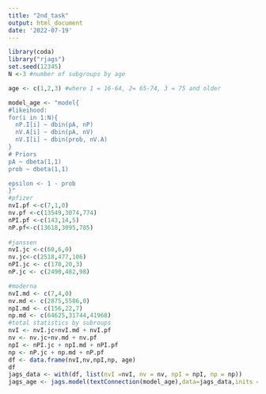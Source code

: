 ```yaml
---
title: "2nd_task"
output: html_document
date: '2022-07-19'
---
```


```r
library(coda)
library("rjags")
set.seed(12345)
N <-3 #number of subgroups by age 

age <- c(1,2,3) #where 1 = 16-64, 2= 65-74, 3 = 75 and older

model_age <- "model{
#likeihood:
for(i in 1:N){
  nP.I[i] ~ dbin(pA, nP)         
  nV.A[i] ~ dbin(pA, nV) 
  nV.I[i] ~ dbin(prob, nV.A)     
}
# Priors
pA ~ dbeta(1,1) 
prob ~ dbeta(1,1) 

epsilon <- 1 - prob         
}"
#pfizer
nvI.pf <-c(7,1,0)  
nv.pf <-c(13549,3074,774)
nPI.pf <-c(143,14,5)
nP.pf<-c(13618,3095,785)
 
#janssen
nvI.jc <-c(60,6,0)
nv.jc<-c(2518,477,106)
nPI.jc <- c(170,20,3)
nP.jc <- c(2490,482,98)

#moderna
nvI.md <- c(7,4,0)
nv.md <- c(2875,5586,0)
npI.md <- c(156,22,7)
np.md <- c(64625,31744,41968)
#total statistics by subroups
nvI <- nvI.jc+nvI.md + nvI.pf
nv <- nv.jc+nv.md + nv.pf
npI <- nPI.jc + npI.md + nPI.pf
np <- nP.jc + np.md + nP.pf
df <- data.frame(nvI,nv,npI,np, age)
df
jags_data <- with(df, list(nvI =nvI, nv = nv, npI = npI, np = np))
jags_age <- jags.model(textConnection(model_age),data=jags_data,inits = list(.RNG.name = "base::Wichmann-Hill"))
```







